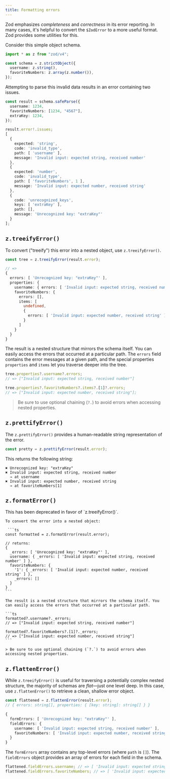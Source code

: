 ```yaml
---
title: Formatting errors
---
```



Zod emphasizes _completeness_ and _correctness_ in its error reporting. In many cases, it's helpful to convert the `$ZodError` to a more useful format. Zod provides some utilities for this.

Consider this simple object schema.

```ts
import * as z from "zod/v4";

const schema = z.strictObject({
  username: z.string(),
  favoriteNumbers: z.array(z.number()),
});
```

Attempting to parse this invalid data results in an error containing two issues.

```ts
const result = schema.safeParse({
  username: 1234,
  favoriteNumbers: [1234, "4567"],
  extraKey: 1234,
});

result.error!.issues;
[
  {
    expected: 'string',
    code: 'invalid_type',
    path: [ 'username' ],
    message: 'Invalid input: expected string, received number'
  },
  {
    expected: 'number',
    code: 'invalid_type',
    path: [ 'favoriteNumbers', 1 ],
    message: 'Invalid input: expected number, received string'
  },
  {
    code: 'unrecognized_keys',
    keys: [ 'extraKey' ],
    path: [],
    message: 'Unrecognized key: "extraKey"'
  }
];
```


## `z.treeifyError()`

To convert ("treeify") this error into a nested object, use `z.treeifyError()`.


```ts
const tree = z.treeifyError(result.error);

// =>
{
  errors: [ 'Unrecognized key: "extraKey"' ],
  properties: {
    username: { errors: [ 'Invalid input: expected string, received number' ] },
    favoriteNumbers: {
      errors: [],
      items: [
        undefined,
        {
          errors: [ 'Invalid input: expected number, received string' ]
        }
      ]
    }
  }
}
```

The result is a nested structure that mirrors the schema itself. You can easily access the errors that occurred at a particular path. The `errors` field contains the error messages at a given path, and the special properties `properties` and `items` let you traverse deeper into the tree.

```ts
tree.properties?.username?.errors;
// => ["Invalid input: expected string, received number"]

tree.properties?.favoriteNumbers?.items?.[1]?.errors;
// => ["Invalid input: expected number, received string"];
```

> Be sure to use optional chaining (`?.`) to avoid errors when accessing nested properties.

## `z.prettifyError()`

The `z.prettifyError()` provides a human-readable string representation of the error.

```ts
const pretty = z.prettifyError(result.error);
```

This returns the following string:

```
✖ Unrecognized key: "extraKey"
✖ Invalid input: expected string, received number
  → at username
✖ Invalid input: expected number, received string
  → at favoriteNumbers[1]
```


## `z.formatError()`

<Callout type="warn">
  This has been deprecated in favor of `z.treeifyError()`.
</Callout>

<Accordions>
  <Accordion title="Show docs">

    To convert the error into a nested object:

     ```ts
    const formatted = z.formatError(result.error);

    // returns:
    {
      _errors: [ 'Unrecognized key: "extraKey"' ],
      username: { _errors: [ 'Invalid input: expected string, received number' ] },
      favoriteNumbers: {
        '1': { _errors: [ 'Invalid input: expected number, received string' ] },
        _errors: []
      }
    }
    ```

    The result is a nested structure that mirrors the schema itself. You can easily access the errors that occurred at a particular path.

    ```ts
    formatted?.username?._errors;
    // => ["Invalid input: expected string, received number"]

    formatted?.favoriteNumbers?.[1]?._errors;
    // => ["Invalid input: expected number, received string"]
    ```

    > Be sure to use optional chaining (`?.`) to avoid errors when accessing nested properties.

  </Accordion>
  </Accordions>

## `z.flattenError()`

While `z.treeifyError()` is useful for traversing a potentially complex nested structure, the majority of schemas are *flat*—just one level deep. In this case, use `z.flattenError()` to retrieve a clean, shallow error object.

```ts
const flattened = z.flattenError(result.error);
// { errors: string[], properties: { [key: string]: string[] } }

{
  formErrors: [ 'Unrecognized key: "extraKey"' ],
  fieldErrors: {
    username: [ 'Invalid input: expected string, received number' ],
    favoriteNumbers: [ 'Invalid input: expected number, received string' ]
  }
}
```

The `formErrors` array contains any top-level errors (where `path` is `[]`). The `fieldErrors` object provides an array of errors for each field in the schema.

```ts
flattened.fieldErrors.username; // => [ 'Invalid input: expected string, received number' ]
flattened.fieldErrors.favoriteNumbers; // => [ 'Invalid input: expected number, received string' ]
```